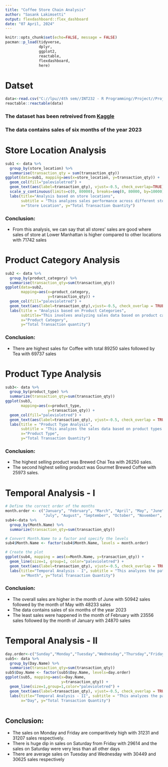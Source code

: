 ```yaml
---
title: "Coffee Store Chain Analysis"
author: "Sasank Lakimsetti"
output: flexdashboard::flex_dashboard
date: "07 April, 2024"
---
```


```r
knitr::opts_chunk$set(echo=FALSE, message = FALSE)
pacman::p_load(tidyverse,
               dplyr,
               ggplot2,
               reactable,
               flexdashboard,
               here)
```

# Datset

```r
data<-read.csv("C://lpu//4th sem//INT232 - R Programming//Project//Project testing//data//dataset.csv")
reactable::reactable(data)
```

### The dataset has been retreived from [Kaggle](www.kaggle.com)
### The data contains sales of six months of the year 2023

# Store Location Analysis

```r
sub1 <- data %>%
  group_by(store_location) %>%
  summarise(transaction_qty = sum(transaction_qty))
ggplot(data=sub1, mapping=aes(x=store_location, y=transaction_qty)) +
  geom_col(fill="palevioletred") +
  geom_text(aes(label=transaction_qty), vjust=-0.5, check_overlap=TRUE) +
  scale_y_continuous(limits=c(0, 80000), breaks=seq(0, 80000, by=10000)) +
  labs(title="Analysis based on store locations",
       subtitle = "This analyzes sales performance across different stores based on their locations. By comparing sales figures, you can identify which stores are performing well and potentially uncover factors contributing to their success.",
       x="Store Location", y="Total Transaction Quantity")
```

### Conclusion:

-   From this analysis, we can say that all stores' sales are good where sales of store at Lower Manhattan is higher compared to other locations with 71742 sales

# Product Category Analysis
```r
sub2 <- data %>%
  group_by(product_category) %>%
  summarise(transaction_qty=sum(transaction_qty))
ggplot(data=sub2,
       mapping=aes(x=product_category,
                   y=transaction_qty)) +
  geom_col(fill="palevioletred") +
  geom_text(aes(label=transaction_qty),vjust=-0.5, check_overlap = TRUE) +
  labs(title = "Analysis based on Product Categories",
       subtitle="This involves analyzing sales data based on product categories.",
       x="Product Category",
       y="Total Transaction quantity")
```

### Conclusion:
-   There are highest sales for Coffee with total 89250 sales followed by Tea with 69737 sales

# Product Type Analysis
```r
sub3<- data %>%
  group_by(product_type) %>%
  summarize(transaction_qty=sum(transaction_qty))
ggplot(sub3, 
       mapping=aes(x=product_type,
                   y=transaction_qty)) +
  geom_col(fill="palevioletred") +
  geom_text(aes(label=transaction_qty), vjust=-0.5, check_overlap = TRUE)+
  labs(title = "Product Type Analysis",
       subtitle = "This analyzes the sales data based on product types.",
       x="Product Type",
       y="Total Transaction Quantity")
```

### Conclusion:
-   The highest selling product was Brewed Chai Tea with 26250 sales.
-   The second highest selling product was Gourmet Brewed Coffee with 25973 sales.

# Temporal Analysis - I
```r
# Define the correct order of the months
month.order <- c("January", "February", "March", "April", "May", "June", 
                 "July", "August", "September", "October", "November", "December")
sub4<-data %>%
  group_by(Month.Name) %>%
  summarize(transaction_qty=sum(transaction_qty))

# Convert Month.Name to a factor and specify the levels
sub4$Month.Name <- factor(sub4$Month.Name, levels = month.order)

# Create the plot
ggplot(sub4, mapping = aes(x=Month.Name, y=transaction_qty)) +
  geom_line(size=1, group=1, color="palevioletred") + 
  geom_text(aes(label=transaction_qty), vjust=-0.5, check_overlap = TRUE) +
  labs(title="Temporal Analysis - I", subtitle = "This analyzes the pattern of sales of products over the months",
       x="Month", y="Total Transaction Quantity")

```

### Conclusion:
-   The overall sales are higher in the month of June with 50942 sales followed by the month of May with 48233 sales
-   The data contains sales of six months of the year 2023
-   The least sales were happened in the month of February with 23556 sales followed by the month of January with 24870 sales

# Temporal Analysis - II
```r
day.order<-c("Sunday","Monday","Tuesday","Wednesday","Thursday","Friday","Saturday")
sub5<- data %>%
  group_by(Day.Name) %>%
  summarise(transaction_qty=sum(transaction_qty))
sub5$Day.Name <- factor(sub5$Day.Name, levels=day.order)
ggplot(sub5, mapping=aes(x=Day.Name,
                         y=transaction_qty)) +
  geom_line(size=1,group=1,color="palevioletred") +
  geom_text(aes(label=transaction_qty), vjust=-0.5, check_overlap = TRUE) +
  labs(title="Temporal Analysis - II", subtitle = "This analyzes the pattern of day wise sales of products",
       x="Day", y="Total Transaction Quantity")
  
```
## Conclusion:
-   The sales on Monday and Friday are comparitively high with 31231 and 31207 sales respectively.
-   There is huge dip in sales on Saturday from Friday with 29614 and the sales on Saturday were very less than all other days
-   There are average sales on Tuesday and Wednesday with 30449 and 30625 sales respectively